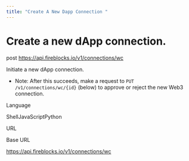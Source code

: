 ```yaml
---
title: "Create A New Dapp Connection "
---
```

  
  # Create a new dApp connection.

post https://api.fireblocks.io/v1/connections/wc

Initiate a new dApp connection.

*   Note: After this succeeds, make a request to `PUT /v1/connections/wc/{id}` (below) to approve or reject the new Web3 connection.

Language

ShellJavaScriptPython

URL

Base URL

https://api.fireblocks.io/v1/connections/wc